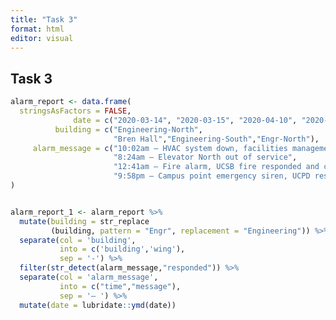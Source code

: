 ```yaml
---
title: "Task 3"
format: html
editor: visual
---
```


## Task 3

```r
alarm_report <- data.frame(
  stringsAsFactors = FALSE,
              date = c("2020-03-14", "2020-03-15", "2020-04-10", "2020-04-18"),
          building = c("Engineering-North",
                       "Bren Hall","Engineering-South","Engr-North"),
     alarm_message = c("10:02am – HVAC system down, facilities management alerted",
                       "8:24am – Elevator North out of service",
                       "12:41am – Fire alarm, UCSB fire responded and cleared",
                       "9:58pm – Campus point emergency siren, UCPD responded")
)


alarm_report_1 <- alarm_report %>% 
  mutate(building = str_replace
         (building, pattern = "Engr", replacement = "Engineering")) %>% 
  separate(col = 'building',
           into = c('building','wing'),
           sep = '-') %>% 
  filter(str_detect(alarm_message,"responded")) %>% 
  separate(col = 'alarm_message',
           into = c("time","message"),
           sep = '– ') %>% 
  mutate(date = lubridate::ymd(date))

```
